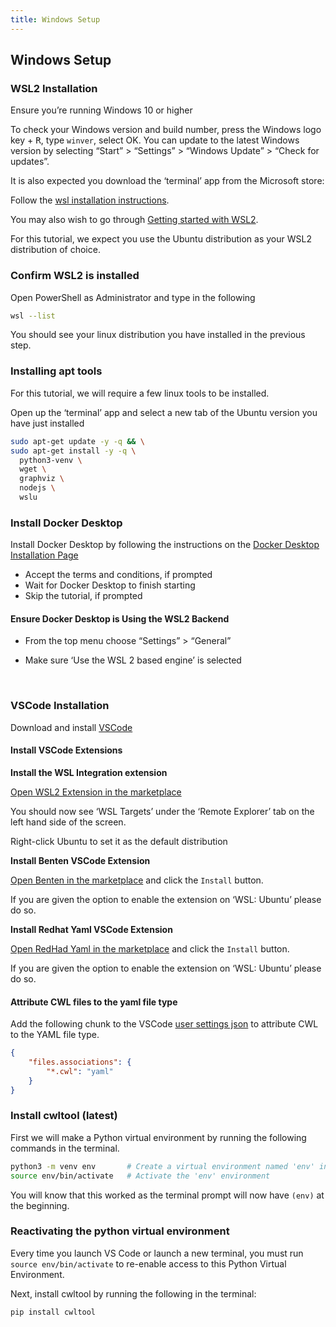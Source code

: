 ```yaml
---
title: Windows Setup
---
```


## Windows Setup

### WSL2 Installation

::::::::::::::::::prereq

Ensure you're running Windows 10 or higher

To check your Windows version and build number, press the Windows logo key + <kbd>R</kbd>, type `winver`, select OK.
You can update to the latest Windows version by selecting "Start" > "Settings" > "Windows Update" > "Check for updates".

It is also expected you download the 'terminal' app from the Microsoft store:

::::::::::::::::::

Follow the [wsl installation instructions][wsl_installation_instructions].

You may also wish to go through [Getting started with WSL2][getting_started_with_wsl2].

::::::::::::::: callout

For this tutorial, we expect you use the Ubuntu distribution as your WSL2 distribution of choice.

::::::::::::::::

### Confirm WSL2 is installed

Open PowerShell as Administrator and type in the following

```bash
wsl --list
```

You should see your linux distribution you have installed in the previous step.

### Installing apt tools

For this tutorial, we will require a few linux tools to be installed.

Open up the 'terminal' app and select a new tab of the Ubuntu version you have just installed

```bash
sudo apt-get update -y -q && \
sudo apt-get install -y -q \
  python3-venv \
  wget \
  graphviz \
  nodejs \
  wslu
```

### Install Docker Desktop

Install Docker Desktop by following the instructions on the [Docker Desktop Installation Page][windows_docker_desktop_installation_page]

* Accept the terms and conditions, if prompted
* Wait for Docker Desktop to finish starting
* Skip the tutorial, if prompted


#### Ensure Docker Desktop is Using the WSL2 Backend

* From the top menu choose "Settings" > "General"

* Make sure 'Use the WSL 2 based engine' is selected

<br>

### VSCode Installation

Download and install [VSCode][vs_code]


#### Install VSCode Extensions



**Install the WSL Integration extension**

[Open WSL2 Extension in the marketplace][remote_wsl_vs_code_marketplace]

You should now see 'WSL Targets' under the 'Remote Explorer' tab on the left hand side of the screen.

Right-click Ubuntu to set it as the default distribution



**Install Benten VSCode Extension**

[Open Benten in the marketplace][benten_vs_code_marketplace] and click the `Install` button.

If you are given the option to enable the extension on 'WSL: Ubuntu' please do so.



**Install Redhat Yaml VSCode Extension**

[Open RedHad Yaml in the marketplace][redhat_yaml_vs_code_marketplace] and click the `Install` button.

If you are given the option to enable the extension on 'WSL: Ubuntu' please do so.



#### Attribute CWL files to the yaml file type

Add the following chunk to the VSCode [user settings json][user_settings_json] to attribute CWL to the YAML file type.

```json
{
    "files.associations": {
        "*.cwl": "yaml"
    }
}
```


### Install cwltool (latest)

First we will make a Python virtual environment by running the following commands in the terminal.

```bash
python3 -m venv env       # Create a virtual environment named 'env' in the current directory
source env/bin/activate   # Activate the 'env' environment
```

You will know that this worked as the terminal prompt will now have `(env)` at the beginning.


### Reactivating the python virtual environment

Every time you launch VS Code or launch a new terminal, you must run `source env/bin/activate`
to re-enable access to this Python Virtual Environment.

Next, install cwltool by running the following in the terminal:

```bash
pip install cwltool
```


[vs_code]: https://code.visualstudio.com/
[benten_vs_code_marketplace]: https://marketplace.visualstudio.com/items?itemName=sbg-rabix.benten-cwl
[redhat_yaml_vs_code_marketplace]: https://marketplace.visualstudio.com/items?itemName=redhat.vscode-yaml
[user_settings_json]: https://code.visualstudio.com/docs/getstarted/settings
[wsl_installation_instructions]: https://learn.microsoft.com/en-us/windows/wsl/install
[getting_started_with_wsl2]: https://medium.com/@awlucattini_60867/getting-started-with-wsl2-c11826654776?source=friends_link&sk=ddd411c0794ba2fce877984c300882ae
[windows_docker_desktop_installation_page]: https://docs.docker.com/desktop/install/windows-install/
[remote_wsl_vs_code_marketplace]: https://marketplace.visualstudio.com/items?itemName=ms-vscode-remote.remote-wsl
